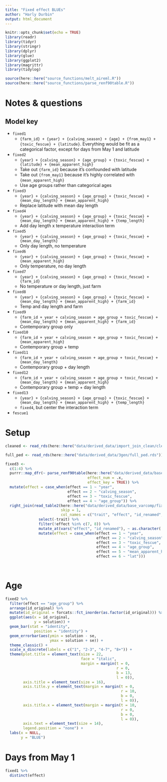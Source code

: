 ```yaml
---
title: "Fixed effect BLUEs"
author: "Harly Durbin"
output: html_document
---
```


```r
knitr::opts_chunk$set(echo = TRUE)
library(readr)
library(tidyr)
library(stringr)
library(dplyr)
library(glue)
library(ggplot2)
library(magrittr)
library(tidylog)

source(here::here("source_functions/melt_aireml.R"))
source(here::here("source_functions/parse_renf90table.R"))

```

# Notes & questions

## Model key

* `fixed1`
    + `{farm_id} + {year} + {calving_season} + {age} + {from_may1} + {toxic_fescue} + {latitude}`. Everything would be fit as a categorical factor, except for days from May 1 and latitude
* `fixed2`
    + `{year} + {calving_season} + {age_group} + {toxic_fescue} + {latitude} + {mean_apparent_high}`
    + Take out `{farm_id}` because it's confounded with latitude
    + Take out `{from_may1}` because it's highly correlated with `{mean_apparent_high}`
    + Use age groups rather than categorical ages
* `fixed3`
    + `{year} + {calving_season} + {age_group} + {toxic_fescue} + {mean_day_length} + {mean_apparent_high}`
    + Replace latitude with mean day length
* `fixed4`
    + `{year} + {calving_season} + {age_group} + {toxic_fescue} + {mean_day_length} + {mean_apparent_high} + {temp_length}`
    + Add day length x temperature interaction term
* `fixed5`
    + `{year} + {calving_season} + {age_group} + {toxic_fescue} + {mean_day_length}`
    + Only day length, no temperature
* `fixed6`
    + `{year} + {calving_season} + {age_group} + {toxic_fescue} + {mean_apparent_high}`
    + Only temperature, no day length
* `fixed7`
    + `{year} + {calving_season} + {age_group} + {toxic_fescue} + {farm_id}`
    + No temperature or day length, just farm
* `fixed8`
    + `{year} + {calving_season} + {age_group} + {toxic_fescue} + {mean_day_length} + {mean_apparent_high} + {farm_id}`
    + Temp and day length and farm
* `fixed9`
    + `{farm_id + year + calving_season + age_group + toxic_fescue} + {mean_day_length} + {mean_apparent_high} + {farm_id}`
    + Contemporary group only
* `fixed10`
    + `{farm_id + year + calving_season + age_group + toxic_fescue} + {mean_apparent_high}`
    + Contemporary group + temp
* `fixed11`
    + `{farm_id + year + calving_season + age_group + toxic_fescue} + {mean_day_length}`
    + Contemporary group + day length
* `fixed12`
    + `{farm_id + year + calving_season + age_group + toxic_fescue} + {mean_day_length} + {mean_apparent_high}`
    + Contemporary group + temp + day length
* `fixed13`
    + `{year} + {calving_season} + {age_group} + {toxic_fescue} + {mean_day_length} + {mean_apparent_high} + {temp_length}`
    + `fixed4`, but center the interaction term
* `fescue1`

# Setup 

```r
cleaned <- read_rds(here::here("data/derived_data/import_join_clean/cleaned.rds"))
```

```r
full_ped <- read_rds(here::here("data/derived_data/3gen/full_ped.rds"))
```

```r
fixed3 <-
  c(1:4) %>% 
  purrr::map_dfr(~ parse_renf90table(here::here("data/derived_data/base_varcomp/fixed2/renf90.tables"),
                                     effect_num = .x,
                                     effect_key = TRUE)) %>% 
  mutate(effect = case_when(effect == 1 ~ "year",
                            effect == 2 ~ "calving_season",
                            effect == 3 ~ "toxic_fescue",
                            effect == 4 ~ "age_group")) %>% 
  right_join(read_table2(here::here("data/derived_data/base_varcomp/fixed2/solutions"),
                         skip = 1,
                         col_names = c("trait", "effect", "id_renamed", "solution", "se")) %>%
               select(-trait) %>% 
               filter(!effect %in% c(7, 8)) %>% 
               mutate_at(vars("effect", "id_renamed"), ~ as.character(.)) %>% 
               mutate(effect = case_when(effect == 1 ~ "year",
                                         effect == 2 ~ "calving_season",
                                         effect == 3 ~ "toxic_fescue",
                                         effect == 4 ~ "age_group",
                                         effect == 5 ~ "mean_apparent_high",
                                         effect == 6 ~ "lat")))
  
  
```

# Age

```r
fixed2 %>% 
  filter(effect == "age_group") %>% 
  arrange(id_original) %>% 
  mutate(id_original = forcats::fct_inorder(as.factor(id_original))) %>% 
  ggplot(aes(x = id_original,
             y = solution)) +
  geom_bar(stat = "identity",
             position = "identity") +
  geom_errorbar(aes(ymin = solution - se,
                    ymax = solution + se)) +
  theme_classic() +
  scale_x_discrete(labels = c("1", "2-3", "4-7", "8+")) +
  theme(plot.title = element_text(size = 22,
                                  face = "italic",
                                  margin = margin(t = 0,
                                                  r = 0,
                                                  b = 13,
                                                  l = 0)),
        axis.title = element_text(size = 16),
        axis.title.y = element_text(margin = margin(t = 0,
                                                    r = 10,
                                                    b = 0,
                                                    l = 0)),
        axis.title.x = element_text(margin = margin(t = 10,
                                                    r = 0,
                                                    b = 0,
                                                    l = 0)),
        axis.text = element_text(size = 14),
        legend.position = "none") +
  labs(x = NULL,
       y = "BLUE")
```

# Days from May 1

```r
fixed1 %>% 
  distinct(effect)
```

